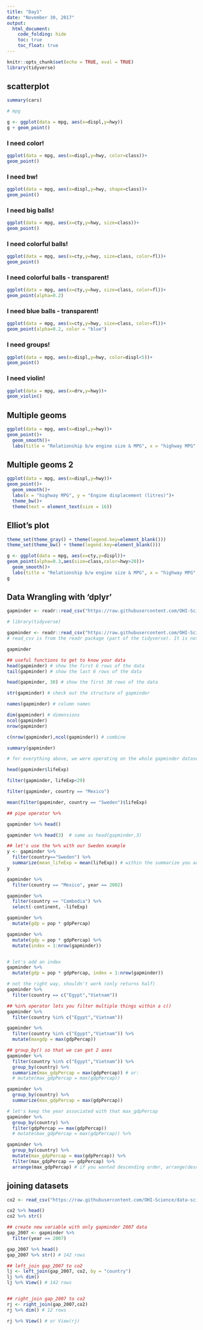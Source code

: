 ```yaml
---
title: "Day1"
date: "November 30, 2017"
output: 
  html_document:
    code_folding: hide
    toc: true
    toc_float: true
---
```


```r
knitr::opts_chunk$set(echo = TRUE, eval = TRUE)
library(tidyverse)
```

## scatterplot

```r
summary(cars)

# mpg

g <- ggplot(data = mpg, aes(x=displ,y=hwy))
g + geom_point()

```

### I need color!

```r

ggplot(data = mpg, aes(x=displ,y=hwy, color=class))+ 
geom_point()

```

### I need bw!

```r

ggplot(data = mpg, aes(x=displ,y=hwy, shape=class))+ 
geom_point()

```

### I need big balls!

```r

ggplot(data = mpg, aes(x=cty,y=hwy, size=class))+ 
geom_point()

```

### I need colorful balls!

```r

ggplot(data = mpg, aes(x=cty,y=hwy, size=class, color=fl))+ 
geom_point()

```

### I need colorful balls - transparent!

```r

ggplot(data = mpg, aes(x=cty,y=hwy, size=class, color=fl))+ 
geom_point(alpha=0.2)

```

### I need blue balls - transparent!

```r

ggplot(data = mpg, aes(x=cty,y=hwy, size=class, color=fl))+ 
geom_point(alpha=0.2, color = "blue")

```

### I need groups!

```r

ggplot(data = mpg, aes(x=displ,y=hwy, color=displ<5))+ 
geom_point()

```

### I need violin!

```r

ggplot(data = mpg, aes(x=drv,y=hwy))+ 
geom_violin()

```

## Multiple geoms

```r

ggplot(data = mpg, aes(x=displ,y=hwy))+ 
geom_point()+
  geom_smooth()+
  labs(title = "Relationship b/w engine size & MPG", x = "highway MPG", y = "Engine displacement (litres)")

```

## Multiple geoms 2

```r

ggplot(data = mpg, aes(x=displ,y=hwy))+ 
geom_point()+
  geom_smooth()+
  labs(x = "highway MPG", y = "Engine displacement (litres)")+
  theme_bw()+
  theme(text = element_text(size = 16))

```

## Elliot's plot

```r
theme_set(theme_gray() + theme(legend.key=element_blank()))
theme_set(theme_bw() + theme(legend.key=element_blank()))

g <- ggplot(data = mpg, aes(x=cty,y=displ))+ 
geom_point(alpha=0.3,aes(size=class,color=hwy>20))+
  geom_smooth()+
  labs(title = "Relationship b/w engine size & MPG", x = "highway MPG", y = "Engine displacement (litres)")
g

```

## Data Wrangling with 'dplyr'

```r

gapminder <- readr::read_csv("https://raw.githubusercontent.com/OHI-Science/data-science-training/master/data/gapminder.csv")


```


```r
# library(tidyverse)

gapminder <- readr::read_csv("https://raw.githubusercontent.com/OHI-Science/data-science-training/master/data/gapminder.csv")
# read_csv is from the readr package (part of the tidyverse). It is not the read.csv, which is part of base R.

gapminder

## useful functions to get to know your data
head(gapminder) # show the first 6 rows of the data
tail(gapminder) # show the last 6 rows of the data

head(gapminder, 30) # show the first 30 rows of the data

str(gapminder) # check out the structure of gapminder

names(gapminder) # column names

dim(gapminder) # dimensions
ncol(gapminder)
nrow(gapminder)

c(nrow(gapminder),ncol(gapminder)) # combine

summary(gapminder)

# for everything above, we were operating on the whole gapminder dataset

head(gapminder$lifeExp)

filter(gapminder, lifeExp<29)

filter(gapminder, country == "Mexico")

mean(filter(gapminder, country == "Sweden")$lifeExp)

## pipe operator %>%

gapminder %>% head()

gapminder %>% head(3)  # same as head(gapminder,3)

## let's use the %>% with our Sweden example
y <- gapminder %>% 
  filter(country=="Sweden") %>% 
  summarize(mean_lifeExp = mean(lifeExp)) # within the summarize you add column names
y

gapminder %>%
  filter(country == "Mexico", year == 2002)

gapminder %>% 
  filter(country == "Cambodia") %>% 
  select(-continent, -lifeExp)

gapminder %>%
  mutate(gdp = pop * gdpPercap)

gapminder %>% 
  mutate(gdp = pop * gdpPercap) %>% 
  mutate(index = 1:nrow(gapminder)) 


# let's add an index
gapminder %>% 
  mutate(gdp = pop * gdpPercap, index = 1:nrow(gapminder)) 

# not the right way, shouldn't work (only returns half)
gapminder %>% 
  filter(country == c("Egypt","Vietnam"))

## %in% operator lets you filter multiple things within a c()
gapminder %>% 
  filter(country %in% c("Egypt","Vietnam"))

gapminder %>% 
  filter(country %in% c("Egypt","Vietnam")) %>% 
  mutate(maxgdp = max(gdpPercap)) 

## group_by() so that we can get 2 axes
gapminder %>% 
  filter(country %in% c("Egypt","Vietnam")) %>% 
  group_by(country) %>% 
  summarize(max_gdpPercap = max(gdpPercap)) # or:
  # mutate(max_gdpPercap = max(gdpPercap))

gapminder %>% 
  group_by(country) %>% 
  summarize(max_gdpPercap = max(gdpPercap))

# let's keep the year associated with that max_gdpPercap
gapminder %>% 
  group_by(country) %>% 
  filter(gdpPercap == max(gdpPercap)) 
  # mutate(max_gdpPercap = max(gdpPercap)) %>% 

gapminder %>% 
  group_by(country) %>% 
  mutate(max_gdpPercap = max(gdpPercap)) %>%
  filter(max_gdpPercap == gdpPercap) %>% 
  arrange(max_gdpPercap) # if you wanted descending order, arrange(desc(max_gdpPercap))

```
## joining datasets
```r
co2 <- read_csv("https://raw.githubusercontent.com/OHI-Science/data-science-training/master/data/co2.csv")

co2 %>% head()
co2 %>% str()

## create new variable with only gapminder 2007 data
gap_2007 <- gapminder %>% 
  filter(year == 2007)

gap_2007 %>% head()
gap_2007 %>% str() # 142 rows

## left_join gap_2007 to co2
lj <- left_join(gap_2007, co2, by = "country")
lj %>% dim()
lj %>% View() # 142 rows


## right_join gap_2007 to co2
rj <- right_join(gap_2007,co2)
rj %>% dim() # 12 rows

rj %>% View() # or View(rj)

```


